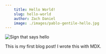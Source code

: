 ```yaml
---
    title: Hello World!
    slug: hello-world
    author: Zach Daniel
    image: ./images/pablo-gentile-hello.jpg
---
```


![Sign that says hello](./images/pablo-gentile-hello.jpg)

This is my first blog post! I wrote this with MDX.